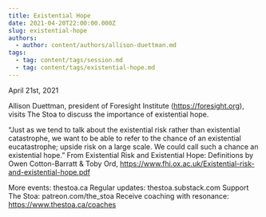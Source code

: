 ```yaml
---
title: Existential Hope
date: 2021-04-20T22:00:00.000Z
slug: existential-hope
authors:
  - author: content/authors/allison-duettman.md
tags:
  - tag: content/tags/session.md
  - tag: content/tags/existential-hope.md
---
```


April 21st, 2021

Allison Duettman, president of Foresight Institute (https://foresight.org), visits The Stoa to discuss the importance of existential hope.

“Just as we tend to talk about the existential risk rather than existential catastrophe, we want to be able to refer to the chance of an existential eucatastrophe; upside risk on a large scale. We could call such a chance an existential hope.” From Existential Risk and Existential Hope: Definitions by Owen Cotton-Barratt & Toby Ord, https://www.fhi.ox.ac.uk/Existential-risk-and-existential-hope.pdf

More events: thestoa.ca
Regular updates: thestoa.substack.com
Support The Stoa: patreon.com/the_stoa
Receive coaching with resonance: https://www.thestoa.ca/coaches
